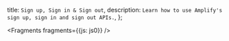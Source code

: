   title: `Sign up, Sign in & Sign out`,
  description: `Learn how to use Amplify's sign up, sign in and sign out APIs.`,
};


<Fragments fragments={{js: js0}} />